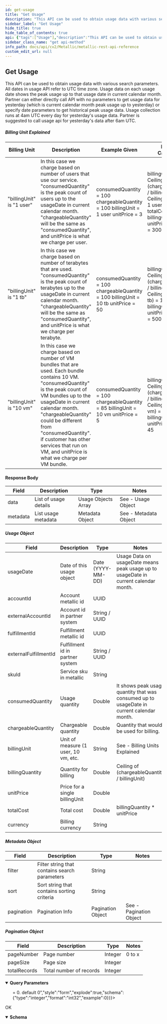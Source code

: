 ```yaml
---
id: get-usage
title: "Get Usage"
description: "This API can be used to obtain usage data with various search parameters. All dates in usage API refer to UTC time zone. Usage data on each usage date shows the peak usage up to that usage date in current calendar month. Partner can either directly call API with no parameters to get usage data for yesterday (which is current calendar month peak usage up to yesterday) or specify date parameters to get historical peak usage data. Usage collection runs at 4am UTC every day for yesterday's usage data. Partner is suggested to call usage api for yesterday's data after 6am UTC."
sidebar_label: "Get Usage"
hide_title: true
hide_table_of_contents: true
api: {"tags":["Usage"],"description":"This API can be used to obtain usage data with various search parameters. All dates in usage API refer to UTC time zone. Usage data on each usage date shows the peak usage up to that usage date in current calendar month. Partner can either directly call API with no parameters to get usage data for yesterday (which is current calendar month peak usage up to yesterday) or specify date parameters to get historical peak usage data. Usage collection runs at 4am UTC every day for yesterday's usage data. Partner is suggested to call usage api for yesterday's data after 6am UTC.\n\n##### **Billing Unit Explained**\n\n| **Billing Unit** | **Description** | **Example Given** | **Example Calculation** |\n| --- | --- | --- | --- |\n| \"billingUnit\" is \"1 user\" | In this case we charge based on number of users that use our service. \"consumedQuantity\" is the peak count of users up to the usageDate in current calendar month. \"chargeableQuantity\" will be the same as \"consumedQuantity\", and unitPrice is what we charge per user. | consumedQuantity = 100  chargeableQuantity = 100  billingUnit = 1 user  unitPrice = 3 | billingQuantity = Ceiling of (chargeableQuantity / billingUnit) = Ceiling (100 users / 1 user) = 100  totalCost = billingQuantity \\* unitPrice = 100 \\* 3 = 300 |\n| \"billingUnit\" is \"1 tb\" | In this case we charge based on number of terabytes that are used. \"consumedQuantity\" is the peak count of terabytes up to the usageDate in current calendar month. \"chargeableQuantity\" will be the same as \"consumedQuantity\", and unitPrice is what we charge per terabyte. | consumedQuantity = 100  chargeableQuantity = 100  billingUnit = 10 tb  unitPrice = 50 | billingQuantity = Ceiling of (chargeableQuantity / billingUnit) = Ceiling (100 tb / 10 tb) = 10  totalCost = billingQuantity \\* unitPrice = 10 \\* 50 = 500 |\n| \"billingUnit\" is \"10 vm\" | In this case we charge based on number of VM bundles that are used. Each bundle contains 10 VM. \"consumedQuantity\" is the peak count of VM bundles up to the usageDate in current calendar month. \"chargeableQuantity\" could be different from \"consumedQuantity\". if customer has other services that run on VM, and unitPrice is what we charge per VM bundle. | consumedQuantity = 100  chargeableQuantity = 85  billingUnit = 10 vm  unitPrice = 5 | billingQuantity = Ceiling of (chargeableQuantity / billingUnit) = Ceiling (85 vm / 10 vm) = 9  totalCost = billingQuantity \\* unitPrice = 9 \\* 5 = 45 |\n\n#### Response Body\n\n| **Field** | **Description** | **Type** | **Notes** |\n| --- | --- | --- | --- |\n| data | List of usage details | Usage Objects Array | See - Usage Object |\n| metadata | List usage metadata | Metadata Object | See - Metadata Object |\n\n##### Usage Object\n\n| **Field** | **Description** | **Type** | **Notes** |\n| --- | --- | --- | --- |\n| usageDate | Date of this usage object | Date (YYYY-MM-DD) | Usage Data on usageDate means peak usage up to usageDate in  current calendar month. |\n| accountId | Account metallic id | UUID |  |\n| externalAccountId | Account id in partner system | String / UUID |  |\n| fulfillmentId | Fulfillment metallic id | UUID |  |\n| externalFulfillmentId | Fulfillment id in partner system | String / UUID |  |\n| skuId | Service sku in metallic | String |  |\n| consumedQuantity | Usage quantity | Double | It shows peak usage quantity that was consumed up to usageDate  in current calendar month. |\n| chargeableQuantity | Chargeable quantity | Double | Quantity that would be used for billing. |\n| billingUnit | Unit of measure (1 user,  10 vm, etc. | String | See - Billing Units Explained |\n| billingQuantity | Quantity for billing | Double | Ceiling of (chargeableQuantity / billingUnit) |\n| unitPrice | Price for a single  billingUnit | Double |  |\n| totalCost | Total cost | Double | billingQuantity \\* unitPrice |\n| currency | Billing currency | String |  |\n\n##### Metadata Object\n\n| **Field** | **Description** | **Type** | **Notes** |\n| --- | --- | --- | --- |\n| filter | Filter string that contains search parameters | String |  |\n| sort | Sort string that contains sorting criteria | String |  |\n| pagination | Pagination Info | Pagination Object | See - Pagination Object |\n\n##### Pagination Object\n\n| **Field** | **Description** | **Type** | **Notes** |\n| --- | --- | --- | --- |\n| pageNumber | Page number | Integer | 0 to x |\n| pageSize | Page size | Integer |  |\n| totalRecords | Total number of records | Integer |  |","operationId":"GetUsage","parameters":[{"name":"startDate","in":"query","description":"Optional - The date from which usage is returned. startDate is inclusive UTC time zone Format \"YYYY-MM-DD\". If not provided, defaults to yesterday","style":"form","explode":true,"schema":{"type":"string","example":"2022-09-15"}},{"name":"endDate","in":"query","description":"Optional - The date to which usage is returned. endDate is exclusive UTC time zone Format \"YYYY-MM-DD\". If not provided, defaults to today","style":"form","explode":true,"schema":{"type":"string","example":"2022-09-25"}},{"name":"accountId","in":"query","description":"Optional - Metallic account id.","style":"form","explode":true,"schema":{"type":"string","example":"cdb8a2a3-582b-449e-84fa-3c4f6a1745df"}},{"name":"fulfillmentId","in":"query","description":"Optional - Metallic fulfillment id.","style":"form","explode":true,"schema":{"type":"string","example":"234477b5-7d7d-46a8-9eb7-ac67d8d87f58"}},{"name":"pageNumber","in":"query","description":"Optional - Page number >= 0. default 0","style":"form","explode":true,"schema":{"type":"integer","format":"int32","example":0}},{"name":"pageSize","in":"query","description":"Optional - Page size, default 100","style":"form","explode":true,"schema":{"type":"integer","format":"int32","example":25}}],"responses":{"200":{"description":"OK","content":{"application/json":{"schema":[{"title":"GetUsage-Success-SingleAccount","required":["data"],"type":"object","properties":{"data":{"type":"array","items":{"title":"Data18","required":["usageDate","accountId","externalAccountId","fulfillmentId","externalFulfillmentId","skuId","consumedQuantity","chargeableQuantity","billingUnit","billingQuantity","unitPrice","totalCost","currency"],"type":"object","properties":{"usageDate":{"type":"string"},"accountId":{"type":"string"},"externalAccountId":{"type":"string"},"fulfillmentId":{"type":"string"},"externalFulfillmentId":{"type":"string"},"skuId":{"type":"string"},"consumedQuantity":{"type":"integer","format":"int32"},"chargeableQuantity":{"type":"integer","format":"int32"},"billingUnit":{"type":"string"},"billingQuantity":{"type":"integer","format":"int32"},"unitPrice":{"type":"integer","format":"int32"},"totalCost":{"type":"integer","format":"int32"},"currency":{"type":"string"}},"example":{"usageDate":"2021-02-07","accountId":"c97aca56-88f8-43af-8c24-0fb6ef0552b5","externalAccountId":"partnerxyz","fulfillmentId":"c640d069-9b20-41e7-bac7-b3a2af3a8729","externalFulfillmentId":"xyzw","skuId":"MTL-VMKB-VM10O-NC","consumedQuantity":77,"chargeableQuantity":77,"billingUnit":"10 vm","billingQuantity":8,"unitPrice":4,"totalCost":32,"currency":"USD"}},"description":""}},"example":{"data":[{"usageDate":"2021-02-07","accountId":"c97aca56-88f8-43af-8c24-0fb6ef0552b5","externalAccountId":"partnerxyz","fulfillmentId":"c640d069-9b20-41e7-bac7-b3a2af3a8729","externalFulfillmentId":"xyzw","skuId":"MTL-VMKB-VM10O-NC","consumedQuantity":77,"chargeableQuantity":77,"billingUnit":"10 vm","billingQuantity":8,"unitPrice":4,"totalCost":32,"currency":"USD"}]}}],"examples":{"Get Usage - Success - Single Account":{"value":{"data":[{"usageDate":"2021-02-07","accountId":"c97aca56-88f8-43af-8c24-0fb6ef0552b5","externalAccountId":"partnerxyz","fulfillmentId":"c640d069-9b20-41e7-bac7-b3a2af3a8729","externalFulfillmentId":"xyzw","skuId":"MTL-VMKB-VM10O-NC","consumedQuantity":77,"chargeableQuantity":77,"billingUnit":"10 vm","billingQuantity":8,"unitPrice":4,"totalCost":32,"currency":"USD"}]}},"Get Usage - Success - Single Account for Date Range":{"value":{"data":[{"usageDate":"2021-07-23","accountId":"cdb8a2a3-582b-449e-84fa-3c4f6a1745df","externalAccountId":"partnerxyz","fulfillmentId":"234477b5-7d7d-46a8-9eb7-ac67d8d87f58","externalFulfillmentId":"partnerabcdef","skuId":"MTL-O365-USRO-NC","consumedQuantity":100,"chargeableQuantity":100,"billingUnit":"1 user","billingQuantity":100,"unitPrice":4,"totalCost":400,"currency":"USD"},{"usageDate":"2021-07-23","accountId":"cdb8a2a3-582b-449e-84fa-3c4f6a1745df","externalAccountId":"partnerxyz","fulfillmentId":"234477b5-7d7d-46a8-9eb7-ac67d8d87f58","externalFulfillmentId":"partnerabcdef","skuId":"MTL-VMKB-VM10O-NC","consumedQuantity":100,"chargeableQuantity":85,"billingUnit":"10 vm","billingQuantity":10,"unitPrice":3,"totalCost":27,"currency":"USD"},{"usageDate":"2021-07-24","accountId":"cdb8a2a3-582b-449e-84fa-3c4f6a1745df","externalAccountId":"partnerxyz","fulfillmentId":"234477b5-7d7d-46a8-9eb7-ac67d8d87f58","externalFulfillmentId":"partnerabcdef","skuId":"MTL-O365-USRO-NC","consumedQuantity":110,"chargeableQuantity":110,"billingUnit":"1 user","billingQuantity":110,"unitPrice":4,"totalCost":440,"currency":"USD"},{"usageDate":"2021-07-24","accountId":"cdb8a2a3-582b-449e-84fa-3c4f6a1745df","externalAccountId":"partnerxyz","fulfillmentId":"234477b5-7d7d-46a8-9eb7-ac67d8d87f58","externalFulfillmentId":"partnerabcdef","skuId":"MTL-VMKB-VM10O-NC","consumedQuantity":120,"chargeableQuantity":100,"billingUnit":"10 vm","billingQuantity":10,"unitPrice":3,"totalCost":30,"currency":"USD"}]}}}}}}},"deprecated":false,"method":"get","path":"/partner/usage","servers":[{"url":"https://api.metallic.io/api/v1","variables":{}}],"security":[{"bearer":[]}],"securitySchemes":{"bearer":{"type":"http","scheme":"bearer"}},"info":{"title":"Metallic REST API Reference","description":"This API documentation covers all the APIs exposed by metallic for all the partner customers as well as standalone customers.\n\n> Invoke Authentication - `/api/v1/authenticate` API using `username` and `password` provided by metallic to obtain `authToken`. All subsequent requests should pass `authToken` obtained as `Bearer token` as part of `Authorization` header.\n\n> Contact Metallic Customer support for any further assistance.\n\n## HTTP Codes\n\nFollowing are the generic HTTP codes returned by APIs. These HTTP codes are not documented again at each API level to improve the overall documentation readability.\n\n| **HTTP Error Code** | **Description** |\n| --- | --- |\n| 200 | OK - Success |\n| 201 | Created - Record created successfully |\n| 204 | Success No Content -Usually returned for DELETE operation response. |\n| 400 | Bad Request - Correct the request and resubmit. |\n| 401 | Unauthorized - Authentication Failed. User credentials are incorrect or authToken is incorrect/expired. |\n| 403 | Forbidden - Logged in user does not have permission to requested API. |\n| 404 | Not Found - No records found matching the request. |\n| 409 | Conflict - In case of business errors where resource can not be created/updated due to conflict. |\n| 429 | Too Many Requests - API invocation quota exceeded. |\n| 500 | Internal Server Error - Unexpected error from server. Something went wrong on server. |","contact":{},"version":"1.0"},"postman":{"name":"Get Usage","description":{"content":"This API can be used to obtain usage data with various search parameters. All dates in usage API refer to UTC time zone. Usage data on each usage date shows the peak usage up to that usage date in current calendar month. Partner can either directly call API with no parameters to get usage data for yesterday (which is current calendar month peak usage up to yesterday) or specify date parameters to get historical peak usage data. Usage collection runs at 4am UTC every day for yesterday's usage data. Partner is suggested to call usage api for yesterday's data after 6am UTC.\n\n##### **Billing Unit Explained**\n\n| **Billing Unit** | **Description** | **Example Given** | **Example Calculation** |\n| --- | --- | --- | --- |\n| \"billingUnit\" is \"1 user\" | In this case we charge based on number of users that use our service. \"consumedQuantity\" is the peak count of users up to the usageDate in current calendar month. \"chargeableQuantity\" will be the same as \"consumedQuantity\", and unitPrice is what we charge per user. | consumedQuantity = 100  chargeableQuantity = 100  billingUnit = 1 user  unitPrice = 3 | billingQuantity = Ceiling of (chargeableQuantity / billingUnit) = Ceiling (100 users / 1 user) = 100  totalCost = billingQuantity \\* unitPrice = 100 \\* 3 = 300 |\n| \"billingUnit\" is \"1 tb\" | In this case we charge based on number of terabytes that are used. \"consumedQuantity\" is the peak count of terabytes up to the usageDate in current calendar month. \"chargeableQuantity\" will be the same as \"consumedQuantity\", and unitPrice is what we charge per terabyte. | consumedQuantity = 100  chargeableQuantity = 100  billingUnit = 10 tb  unitPrice = 50 | billingQuantity = Ceiling of (chargeableQuantity / billingUnit) = Ceiling (100 tb / 10 tb) = 10  totalCost = billingQuantity \\* unitPrice = 10 \\* 50 = 500 |\n| \"billingUnit\" is \"10 vm\" | In this case we charge based on number of VM bundles that are used. Each bundle contains 10 VM. \"consumedQuantity\" is the peak count of VM bundles up to the usageDate in current calendar month. \"chargeableQuantity\" could be different from \"consumedQuantity\". if customer has other services that run on VM, and unitPrice is what we charge per VM bundle. | consumedQuantity = 100  chargeableQuantity = 85  billingUnit = 10 vm  unitPrice = 5 | billingQuantity = Ceiling of (chargeableQuantity / billingUnit) = Ceiling (85 vm / 10 vm) = 9  totalCost = billingQuantity \\* unitPrice = 9 \\* 5 = 45 |\n\n#### Response Body\n\n| **Field** | **Description** | **Type** | **Notes** |\n| --- | --- | --- | --- |\n| data | List of usage details | Usage Objects Array | See - Usage Object |\n| metadata | List usage metadata | Metadata Object | See - Metadata Object |\n\n##### Usage Object\n\n| **Field** | **Description** | **Type** | **Notes** |\n| --- | --- | --- | --- |\n| usageDate | Date of this usage object | Date (YYYY-MM-DD) | Usage Data on usageDate means peak usage up to usageDate in  current calendar month. |\n| accountId | Account metallic id | UUID |  |\n| externalAccountId | Account id in partner system | String / UUID |  |\n| fulfillmentId | Fulfillment metallic id | UUID |  |\n| externalFulfillmentId | Fulfillment id in partner system | String / UUID |  |\n| skuId | Service sku in metallic | String |  |\n| consumedQuantity | Usage quantity | Double | It shows peak usage quantity that was consumed up to usageDate  in current calendar month. |\n| chargeableQuantity | Chargeable quantity | Double | Quantity that would be used for billing. |\n| billingUnit | Unit of measure (1 user,  10 vm, etc. | String | See - Billing Units Explained |\n| billingQuantity | Quantity for billing | Double | Ceiling of (chargeableQuantity / billingUnit) |\n| unitPrice | Price for a single  billingUnit | Double |  |\n| totalCost | Total cost | Double | billingQuantity \\* unitPrice |\n| currency | Billing currency | String |  |\n\n##### Metadata Object\n\n| **Field** | **Description** | **Type** | **Notes** |\n| --- | --- | --- | --- |\n| filter | Filter string that contains search parameters | String |  |\n| sort | Sort string that contains sorting criteria | String |  |\n| pagination | Pagination Info | Pagination Object | See - Pagination Object |\n\n##### Pagination Object\n\n| **Field** | **Description** | **Type** | **Notes** |\n| --- | --- | --- | --- |\n| pageNumber | Page number | Integer | 0 to x |\n| pageSize | Page size | Integer |  |\n| totalRecords | Total number of records | Integer |  |","type":"text/plain"},"url":{"path":["partner","usage"],"host":["{{baseUrl}}"],"query":[{"disabled":false,"description":{"content":"Optional - The date from which usage is returned. startDate is inclusive UTC time zone Format \"YYYY-MM-DD\". If not provided, defaults to yesterday","type":"text/plain"},"key":"startDate","value":""},{"disabled":false,"description":{"content":"Optional - The date to which usage is returned. endDate is exclusive UTC time zone Format \"YYYY-MM-DD\". If not provided, defaults to today","type":"text/plain"},"key":"endDate","value":""},{"disabled":false,"description":{"content":"Optional - Metallic account id.","type":"text/plain"},"key":"accountId","value":""},{"disabled":false,"description":{"content":"Optional - Metallic fulfillment id.","type":"text/plain"},"key":"fulfillmentId","value":""},{"disabled":false,"description":{"content":"Optional - Page number >= 0. default 0","type":"text/plain"},"key":"pageNumber","value":""},{"disabled":false,"description":{"content":"Optional - Page size, default 100","type":"text/plain"},"key":"pageSize","value":""}],"variable":[]},"header":[{"key":"Accept","value":"application/json"}],"method":"GET"}}
sidebar_class_name: "get api-method"
info_path: docs/api/cv2/Metallic/metallic-rest-api-reference
custom_edit_url: null
---
```



## Get Usage



This API can be used to obtain usage data with various search parameters. All dates in usage API refer to UTC time zone. Usage data on each usage date shows the peak usage up to that usage date in current calendar month. Partner can either directly call API with no parameters to get usage data for yesterday (which is current calendar month peak usage up to yesterday) or specify date parameters to get historical peak usage data. Usage collection runs at 4am UTC every day for yesterday's usage data. Partner is suggested to call usage api for yesterday's data after 6am UTC.

##### **Billing Unit Explained**

| **Billing Unit** | **Description** | **Example Given** | **Example Calculation** |
| --- | --- | --- | --- |
| "billingUnit" is "1 user" | In this case we charge based on number of users that use our service. "consumedQuantity" is the peak count of users up to the usageDate in current calendar month. "chargeableQuantity" will be the same as "consumedQuantity", and unitPrice is what we charge per user. | consumedQuantity = 100  chargeableQuantity = 100  billingUnit = 1 user  unitPrice = 3 | billingQuantity = Ceiling of (chargeableQuantity / billingUnit) = Ceiling (100 users / 1 user) = 100  totalCost = billingQuantity \* unitPrice = 100 \* 3 = 300 |
| "billingUnit" is "1 tb" | In this case we charge based on number of terabytes that are used. "consumedQuantity" is the peak count of terabytes up to the usageDate in current calendar month. "chargeableQuantity" will be the same as "consumedQuantity", and unitPrice is what we charge per terabyte. | consumedQuantity = 100  chargeableQuantity = 100  billingUnit = 10 tb  unitPrice = 50 | billingQuantity = Ceiling of (chargeableQuantity / billingUnit) = Ceiling (100 tb / 10 tb) = 10  totalCost = billingQuantity \* unitPrice = 10 \* 50 = 500 |
| "billingUnit" is "10 vm" | In this case we charge based on number of VM bundles that are used. Each bundle contains 10 VM. "consumedQuantity" is the peak count of VM bundles up to the usageDate in current calendar month. "chargeableQuantity" could be different from "consumedQuantity". if customer has other services that run on VM, and unitPrice is what we charge per VM bundle. | consumedQuantity = 100  chargeableQuantity = 85  billingUnit = 10 vm  unitPrice = 5 | billingQuantity = Ceiling of (chargeableQuantity / billingUnit) = Ceiling (85 vm / 10 vm) = 9  totalCost = billingQuantity \* unitPrice = 9 \* 5 = 45 |

#### Response Body

| **Field** | **Description** | **Type** | **Notes** |
| --- | --- | --- | --- |
| data | List of usage details | Usage Objects Array | See - Usage Object |
| metadata | List usage metadata | Metadata Object | See - Metadata Object |

##### Usage Object

| **Field** | **Description** | **Type** | **Notes** |
| --- | --- | --- | --- |
| usageDate | Date of this usage object | Date (YYYY-MM-DD) | Usage Data on usageDate means peak usage up to usageDate in  current calendar month. |
| accountId | Account metallic id | UUID |  |
| externalAccountId | Account id in partner system | String / UUID |  |
| fulfillmentId | Fulfillment metallic id | UUID |  |
| externalFulfillmentId | Fulfillment id in partner system | String / UUID |  |
| skuId | Service sku in metallic | String |  |
| consumedQuantity | Usage quantity | Double | It shows peak usage quantity that was consumed up to usageDate  in current calendar month. |
| chargeableQuantity | Chargeable quantity | Double | Quantity that would be used for billing. |
| billingUnit | Unit of measure (1 user,  10 vm, etc. | String | See - Billing Units Explained |
| billingQuantity | Quantity for billing | Double | Ceiling of (chargeableQuantity / billingUnit) |
| unitPrice | Price for a single  billingUnit | Double |  |
| totalCost | Total cost | Double | billingQuantity \* unitPrice |
| currency | Billing currency | String |  |

##### Metadata Object

| **Field** | **Description** | **Type** | **Notes** |
| --- | --- | --- | --- |
| filter | Filter string that contains search parameters | String |  |
| sort | Sort string that contains sorting criteria | String |  |
| pagination | Pagination Info | Pagination Object | See - Pagination Object |

##### Pagination Object

| **Field** | **Description** | **Type** | **Notes** |
| --- | --- | --- | --- |
| pageNumber | Page number | Integer | 0 to x |
| pageSize | Page size | Integer |  |
| totalRecords | Total number of records | Integer |  |

<details style={{"marginBottom":"1rem"}} data-collapsed={false} open={true}><summary style={{}}><strong>Query Parameters</strong></summary><div><ul><ParamsItem className={"paramsItem"} param={{"name":"startDate","in":"query","description":"Optional - The date from which usage is returned. startDate is inclusive UTC time zone Format \"YYYY-MM-DD\". If not provided, defaults to yesterday","style":"form","explode":true,"schema":{"type":"string","example":"2022-09-15"}}}></ParamsItem><ParamsItem className={"paramsItem"} param={{"name":"endDate","in":"query","description":"Optional - The date to which usage is returned. endDate is exclusive UTC time zone Format \"YYYY-MM-DD\". If not provided, defaults to today","style":"form","explode":true,"schema":{"type":"string","example":"2022-09-25"}}}></ParamsItem><ParamsItem className={"paramsItem"} param={{"name":"accountId","in":"query","description":"Optional - Metallic account id.","style":"form","explode":true,"schema":{"type":"string","example":"cdb8a2a3-582b-449e-84fa-3c4f6a1745df"}}}></ParamsItem><ParamsItem className={"paramsItem"} param={{"name":"fulfillmentId","in":"query","description":"Optional - Metallic fulfillment id.","style":"form","explode":true,"schema":{"type":"string","example":"234477b5-7d7d-46a8-9eb7-ac67d8d87f58"}}}></ParamsItem><ParamsItem className={"paramsItem"} param={{"name":"pageNumber","in":"query","description":"Optional - Page number >= 0. default 0","style":"form","explode":true,"schema":{"type":"integer","format":"int32","example":0}}}></ParamsItem><ParamsItem className={"paramsItem"} param={{"name":"pageSize","in":"query","description":"Optional - Page size, default 100","style":"form","explode":true,"schema":{"type":"integer","format":"int32","example":25}}}></ParamsItem></ul></div></details><div><ApiTabs><TabItem label={"200"} value={"200"}><div>

OK

</div><div><MimeTabs schemaType={"response"}><TabItem label={"application/json"} value={"application/json"}><SchemaTabs><TabItem label={"Schema"} value={"Schema"}><details style={{}} data-collapsed={false} open={true}><summary style={{"textAlign":"left"}}><strong>Schema</strong></summary><div style={{"textAlign":"left","marginLeft":"1rem"}}></div><ul style={{"marginLeft":"1rem"}}></ul></details></TabItem><TabItem label={" Get  Usage -  Success -  Single  Account"} value={" Get  Usage -  Success -  Single  Account"}><ResponseSamples responseExample={"{\n  \"data\": [\n    {\n      \"usageDate\": \"2021-02-07\",\n      \"accountId\": \"c97aca56-88f8-43af-8c24-0fb6ef0552b5\",\n      \"externalAccountId\": \"partnerxyz\",\n      \"fulfillmentId\": \"c640d069-9b20-41e7-bac7-b3a2af3a8729\",\n      \"externalFulfillmentId\": \"xyzw\",\n      \"skuId\": \"MTL-VMKB-VM10O-NC\",\n      \"consumedQuantity\": 77,\n      \"chargeableQuantity\": 77,\n      \"billingUnit\": \"10 vm\",\n      \"billingQuantity\": 8,\n      \"unitPrice\": 4,\n      \"totalCost\": 32,\n      \"currency\": \"USD\"\n    }\n  ]\n}"} language={"json"}></ResponseSamples></TabItem><TabItem label={" Get  Usage -  Success -  Single  Account for  Date  Range"} value={" Get  Usage -  Success -  Single  Account for  Date  Range"}><ResponseSamples responseExample={"{\n  \"data\": [\n    {\n      \"usageDate\": \"2021-07-23\",\n      \"accountId\": \"cdb8a2a3-582b-449e-84fa-3c4f6a1745df\",\n      \"externalAccountId\": \"partnerxyz\",\n      \"fulfillmentId\": \"234477b5-7d7d-46a8-9eb7-ac67d8d87f58\",\n      \"externalFulfillmentId\": \"partnerabcdef\",\n      \"skuId\": \"MTL-O365-USRO-NC\",\n      \"consumedQuantity\": 100,\n      \"chargeableQuantity\": 100,\n      \"billingUnit\": \"1 user\",\n      \"billingQuantity\": 100,\n      \"unitPrice\": 4,\n      \"totalCost\": 400,\n      \"currency\": \"USD\"\n    },\n    {\n      \"usageDate\": \"2021-07-23\",\n      \"accountId\": \"cdb8a2a3-582b-449e-84fa-3c4f6a1745df\",\n      \"externalAccountId\": \"partnerxyz\",\n      \"fulfillmentId\": \"234477b5-7d7d-46a8-9eb7-ac67d8d87f58\",\n      \"externalFulfillmentId\": \"partnerabcdef\",\n      \"skuId\": \"MTL-VMKB-VM10O-NC\",\n      \"consumedQuantity\": 100,\n      \"chargeableQuantity\": 85,\n      \"billingUnit\": \"10 vm\",\n      \"billingQuantity\": 10,\n      \"unitPrice\": 3,\n      \"totalCost\": 27,\n      \"currency\": \"USD\"\n    },\n    {\n      \"usageDate\": \"2021-07-24\",\n      \"accountId\": \"cdb8a2a3-582b-449e-84fa-3c4f6a1745df\",\n      \"externalAccountId\": \"partnerxyz\",\n      \"fulfillmentId\": \"234477b5-7d7d-46a8-9eb7-ac67d8d87f58\",\n      \"externalFulfillmentId\": \"partnerabcdef\",\n      \"skuId\": \"MTL-O365-USRO-NC\",\n      \"consumedQuantity\": 110,\n      \"chargeableQuantity\": 110,\n      \"billingUnit\": \"1 user\",\n      \"billingQuantity\": 110,\n      \"unitPrice\": 4,\n      \"totalCost\": 440,\n      \"currency\": \"USD\"\n    },\n    {\n      \"usageDate\": \"2021-07-24\",\n      \"accountId\": \"cdb8a2a3-582b-449e-84fa-3c4f6a1745df\",\n      \"externalAccountId\": \"partnerxyz\",\n      \"fulfillmentId\": \"234477b5-7d7d-46a8-9eb7-ac67d8d87f58\",\n      \"externalFulfillmentId\": \"partnerabcdef\",\n      \"skuId\": \"MTL-VMKB-VM10O-NC\",\n      \"consumedQuantity\": 120,\n      \"chargeableQuantity\": 100,\n      \"billingUnit\": \"10 vm\",\n      \"billingQuantity\": 10,\n      \"unitPrice\": 3,\n      \"totalCost\": 30,\n      \"currency\": \"USD\"\n    }\n  ]\n}"} language={"json"}></ResponseSamples></TabItem></SchemaTabs></TabItem></MimeTabs></div></TabItem></ApiTabs></div>
      